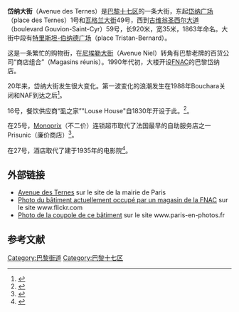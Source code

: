 {{Paris_streetbox
| arr_num=第17区 
| streetname=岱纳大街<br />Avenue des Ternes
| x=52
| y=42 
| paris_map=[[Image:paris_plan_wee_green_jms.jpg|Image:paris plan wee green jms.jpg]]
| arr1=巴黎十七区
| quarter= 
| begins=岱纳广场1号，瓦格兰大街49号，
| ends=古维翁圣西尔大道59号
| length=920
| width=35 
| creation= 
| denomination= 1863年
| area_map= Avenue des Ternes, Paris August 2011.jpg
| caption= 2011年8月攝
}}

'''岱纳大街'''（Avenue des Ternes）是[[巴黎十七区|巴黎十七区]]的一条大街，东起[[岱纳广场|岱纳广场]]（place des Ternes）1号和[[瓦格兰大街|瓦格兰大街]]49号，西到[[古维翁圣西尔大道|古维翁圣西尔大道]]（boulevard Gouvion-Saint-Cyr）59号，长920米，宽35米，1863年命名。大街中段有[[特里斯坦-伯纳德广场|特里斯坦-伯纳德广场]]（place Tristan-Bernard）。

这是一条繁忙的购物街，在[[尼埃勒大街|尼埃勒大街]]（Avenue Niel）转角有巴黎老牌的百货公司“商店组合”（Magasins réunis）。1990年代初，大楼开设[[FNAC|FNAC]]的巴黎岱纳店。

20年来，岱纳大街发生很大变化。第一波变化的浪潮发生在1988年Bouchara关闭和NAF到达之后<ref>{{cite web |url=http://www.google.fr/url?sa=t&source=web&ct=res&cd=10&ved=0CCYQFjAJ&url=http%3A%2F%2Fwww.crocis.ccip.fr%2Ftelecharger-51-documents-cahier_enseigne_1%255D_200304.pdf&rct=j&q=%22avenue+des+ternes%22+Prisunic&ei=Wqt6S6rYD5KF-QblxYXCCA&usg=AFQjCNECbRbbncIPt9gAtB1na1jBOuvbLg |title= LES ENSEIGNES COMMERCIALES À PARIS-ILE-DE-FRANCE : DÉVELOPPEMENT ET STRATÉGIES  D’IMPLANTATION |publisher= Les cahiers du CROCIS |accessdate=2010-02-16}}</ref>。

16号，餐饮供应商“虱之家”"Louse House"自1830年开设于此。<ref> {{cite web |url=http://maisonpou.com/presse.php |title=Presse |publisher=maisonpou.com |accessdate=2010-02-16 |deadurl=yes |archiveurl=https://web.archive.org/web/20100226081858/http://maisonpou.com/presse.php |archivedate=2010-02-26 }}</ref>。 

在25号，[[Monoprix|Monoprix]]（不二价）连锁超市取代了法国最早的自助服务店之一Prisunic（廉价商店）<ref>{{cite web |url= http://loopy.vefblog.net/loopy/3.html |title= Quand vivait la Nouvelle Librairie de France,  Ses excellents courtiers vendaient ses livres avec leur bagout <!-- |site= http://livres.suite101.fr/article.cfm/quand_vivait_la_nouvelle_librairie_de_france --> |date= 2009-12-03 |accessdate= 2010-02-16 |archive-date= 2012-07-11 |archive-url= https://archive.is/20120711171748/http://loopy.vefblog.net/loopy/3.html |dead-url= no }}</ref>。 

在27号，酒店取代了建于1935年的电影院<ref name="PC"> {{cite web |url=http://parisenconstruction.blogspot.com/2010/01/lettre-t-de-impase-tabourin-rue.html |title=Paris 1876-1939 : les permis de construire |publisher=parisenconstruction.blogspot.com |date=2010-01-02 |accessdate=2010-02-16 |deadurl=yes |archiveurl=https://web.archive.org/web/20110930073400/http://parisenconstruction.blogspot.com/2010/01/lettre-t-de-impase-tabourin-rue.html |archivedate=2011-09-30 }}</ref>。

== 外部链接 ==
* [http://www.v2asp.paris.fr/v2/nomenclature_voies/Voieactu/9170.nom.htm Avenue des Ternes]{{Dead link}} sur le site de la mairie de Paris
* [http://www.flickr.com/photos/paspog/3325708345/ Photo du bâtiment actuellement occupé par un magasin de la FNAC] {{Wayback|url=http://www.flickr.com/photos/paspog/3325708345/ |date=20140502085109 }} sur le site www.flickr.com
* [http://www.paris-en-photos.fr/coupole-fnac-26-avenue-ternes/ Photo de la coupole de ce bâtiment] {{Wayback|url=http://www.paris-en-photos.fr/coupole-fnac-26-avenue-ternes/ |date=20201020141730 }} sur le site www.paris-en-photos.fr

== 参考文献 ==
{{References}}

{{Coord|48|52|45|N|2|17|29|E|type:landmark_region:FR|display=title}}

[[Category:巴黎街道|Category:巴黎街道]]
[[Category:巴黎十七区|Category:巴黎十七区]]